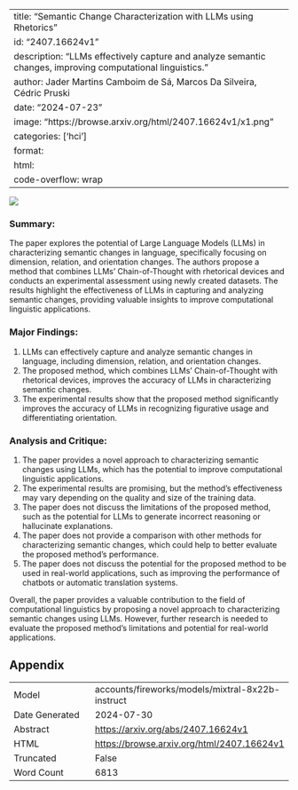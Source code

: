 
---
title: "Semantic Change Characterization with LLMs using Rhetorics"
id: "2407.16624v1"
description: "LLMs effectively capture and analyze semantic changes, improving computational linguistics."
author: Jader Martins Camboim de Sá, Marcos Da Silveira, Cédric Pruski
date: "2024-07-23"
image: "https://browse.arxiv.org/html/2407.16624v1/x1.png"
categories: ['hci']
format:
  html:
    code-overflow: wrap
---

![](https://browse.arxiv.org/html/2407.16624v1/x1.png)

### Summary:

The paper explores the potential of Large Language Models (LLMs) in characterizing semantic changes in language, specifically focusing on dimension, relation, and orientation changes. The authors propose a method that combines LLMs' Chain-of-Thought with rhetorical devices and conducts an experimental assessment using newly created datasets. The results highlight the effectiveness of LLMs in capturing and analyzing semantic changes, providing valuable insights to improve computational linguistic applications.

### Major Findings:

1. LLMs can effectively capture and analyze semantic changes in language, including dimension, relation, and orientation changes.
2. The proposed method, which combines LLMs' Chain-of-Thought with rhetorical devices, improves the accuracy of LLMs in characterizing semantic changes.
3. The experimental results show that the proposed method significantly improves the accuracy of LLMs in recognizing figurative usage and differentiating orientation.

### Analysis and Critique:

1. The paper provides a novel approach to characterizing semantic changes using LLMs, which has the potential to improve computational linguistic applications.
2. The experimental results are promising, but the method's effectiveness may vary depending on the quality and size of the training data.
3. The paper does not discuss the limitations of the proposed method, such as the potential for LLMs to generate incorrect reasoning or hallucinate explanations.
4. The paper does not provide a comparison with other methods for characterizing semantic changes, which could help to better evaluate the proposed method's performance.
5. The paper does not discuss the potential for the proposed method to be used in real-world applications, such as improving the performance of chatbots or automatic translation systems.

Overall, the paper provides a valuable contribution to the field of computational linguistics by proposing a novel approach to characterizing semantic changes using LLMs. However, further research is needed to evaluate the proposed method's limitations and potential for real-world applications.

## Appendix

|          |          |
|----------|----------|
| Model     | accounts/fireworks/models/mixtral-8x22b-instruct       |
| Date Generated     | 2024-07-30       |
| Abstract | [https://arxiv.org/abs/2407.16624v1](https://arxiv.org/abs/2407.16624v1)        |
| HTML     | [https://browse.arxiv.org/html/2407.16624v1](https://browse.arxiv.org/html/2407.16624v1)       |
| Truncated       | False       |
| Word Count       | 6813       |